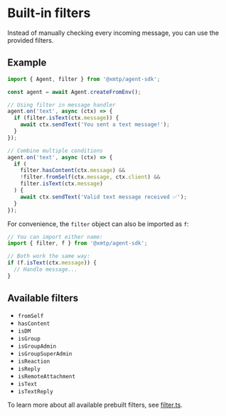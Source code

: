 # Built‑in filters

Instead of manually checking every incoming message, you can use the provided filters.

## Example

```ts
import { Agent, filter } from '@xmtp/agent-sdk';

const agent = await Agent.createFromEnv();

// Using filter in message handler
agent.on('text', async (ctx) => {
  if (filter.isText(ctx.message)) {
    await ctx.sendText('You sent a text message!');
  }
});

// Combine multiple conditions
agent.on('text', async (ctx) => {
  if (
    filter.hasContent(ctx.message) &&
    !filter.fromSelf(ctx.message, ctx.client) &&
    filter.isText(ctx.message)
  ) {
    await ctx.sendText('Valid text message received ✅');
  }
});
```

For convenience, the `filter` object can also be imported as `f`:

```ts
// You can import either name:
import { filter, f } from '@xmtp/agent-sdk';

// Both work the same way:
if (f.isText(ctx.message)) {
  // Handle message...
}
```

## Available filters

- `fromSelf`
- `hasContent`
- `isDM`
- `isGroup`
- `isGroupAdmin`
- `isGroupSuperAdmin`
- `isReaction`
- `isReply`
- `isRemoteAttachment`
- `isText`
- `isTextReply`

To learn more about all available prebuilt filters, see [filter.ts](https://github.com/xmtp/xmtp-js/blob/main/sdks/agent-sdk/src/core/filter.ts).
